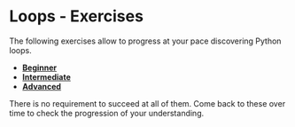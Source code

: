 # Loops - Exercises

The following exercises allow to progress at your pace discovering Python loops.

- [**Beginner**](week_03_loops_beginner.qmd#exercises)
- [**Intermediate**](week_03_loops_intermediate.qmd#exercises)
- [**Advanced**](week_03_loops_advanced.qmd#exercises)
      

There is no requirement to succeed at all of them. Come back to these over time to check the progression of your understanding.